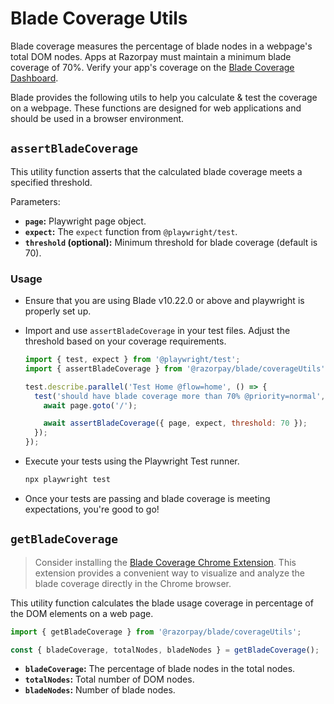 
<Meta title="Utils/Blade Coverage" />

# Blade Coverage Utils

Blade coverage measures the percentage of blade nodes in a webpage's total DOM nodes. Apps at Razorpay must maintain a minimum blade coverage of 70%. Verify your app's coverage on the [Blade Coverage Dashboard](https://app.amplitude.com/analytics/razorpay-mobile/dashboard/texx2y4).

Blade provides the following utils to help you calculate & test the coverage on a webpage. These functions are designed for web applications and should be used in a browser environment.

## `assertBladeCoverage`

This utility function asserts that the calculated blade coverage meets a specified threshold.

Parameters:
- **`page`:** Playwright page object.
- **`expect`:** The `expect` function from `@playwright/test`.
- **`threshold` (optional):** Minimum threshold for blade coverage (default is 70).

### Usage

- Ensure that you are using Blade v10.22.0 or above and playwright is properly set up.
- Import and use `assertBladeCoverage` in your test files. Adjust the threshold based on your coverage requirements.

  ```js dark
  import { test, expect } from '@playwright/test';
  import { assertBladeCoverage } from '@razorpay/blade/coverageUtils';

  test.describe.parallel('Test Home @flow=home', () => {
    test('should have blade coverage more than 70% @priority=normal', async ({ page }) => {
      await page.goto('/');

      await assertBladeCoverage({ page, expect, threshold: 70 });
    });
  });
  ```

- Execute your tests using the Playwright Test runner.
  
  ```bash dark
  npx playwright test
  ```

- Once your tests are passing and blade coverage is meeting expectations, you're good to go!

## `getBladeCoverage`

> Consider installing the [Blade Coverage Chrome Extension](https://chromewebstore.google.com/detail/blade-coverage-extension/cpmmcebielcknjffelmpbcbgkcjapipp). This extension provides a convenient way to visualize and analyze the blade coverage directly in the Chrome browser.

This utility function calculates the blade usage coverage in percentage of the DOM elements on a web page.

```js dark
import { getBladeCoverage } from '@razorpay/blade/coverageUtils';

const { bladeCoverage, totalNodes, bladeNodes } = getBladeCoverage();
```

- **`bladeCoverage`:** The percentage of blade nodes in the total nodes.
- **`totalNodes`:** Total number of DOM nodes.
- **`bladeNodes`:** Number of blade nodes.
